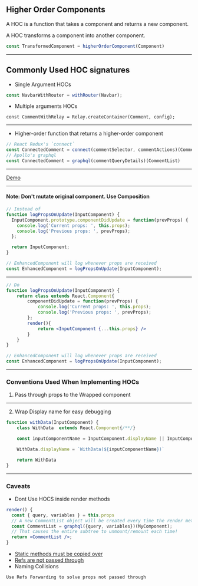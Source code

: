 ## Higher Order Components

A HOC is a function that takes a component and returns a new component.

A HOC transforms a component into another component.

```js
const TransformedComponent = higherOrderComponent(Component)
```

---
## Commonly Used HOC signatures
- Single Argument HOCs
```js
const NavbarWithRouter = withRouter(Navbar);
```
- Multiple arguments HOCs
```
const CommentWithRelay = Relay.createContainer(Comment, config);
```
---
- Higher-order function that returns a higher-order component
```js
// React Redux's `connect`
const ConnectedComment = connect(commentSelector, commentActions)(CommentList);
// Apollo's graphql
const ConnectedComment = graphql(commentQueryDetails)(CommentList)
```
---

[Demo](http://localhost:3000/)

---
#### Note: Don't mutate original component. Use Composition

```jsx
// Instead of
function logPropsOnUpdate(InputComponent) {
  InputComponent.prototype.componentDidUpdate = function(prevProps) {
    console.log('Current props: ', this.props);
    console.log('Previous props: ', prevProps);
  };

  return InputComponent;
}

// EnhancedComponent will log whenever props are received
const EnhancedComponent = logPropsOnUpdate(InputComponent);
```

---
```jsx
// Do
function logPropsOnUpdate(InputComponent) {
    return class extends React.Component{
        componentDidUpdate = function(prevProps) {
            console.log('Current props: ', this.props);
            console.log('Previous props: ', prevProps);
        };
        render(){
            return <InputComponent {...this.props} />
        }
    }
}

// EnhancedComponent will log whenever props are received
const EnhancedComponent = logPropsOnUpdate(InputComponent);
```

---
### Conventions Used When Implementing HOCs

1. Pass through props to the Wrapped component

---

2. Wrap Display name for easy debugging

```jsx
function withData(InputComponent) {
    class WithData  extends React.Component{/**/}

    const inputComponentName = InputComponent.displayName || InputComponent.name || 'Component'

    WithData.displayName = `WithData(${inputComponentName})`

    return WithData
}
```

---
### Caveats
- Dont Use HOCS inside render methods
```jsx
render() {
  const { query, variables } = this.props
  // A new CommentList object will be created every time the render method is called
  const CommentList = graphql({query, variables})(MyComponent);
  // That causes the entire subtree to unmount/remount each time!
  return <CommentList />;
}
```
- [Static methods must be copied over](https://reactjs.org/docs/higher-order-components.html#static-methods-must-be-copied-over)
- [Refs are not passed through](https://reactjs.org/docs/higher-order-components.html#refs-arent-passed-through)
- Naming Collisions
```notes
Use Refs Forwarding to solve props not passed through
```
